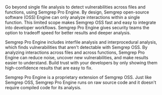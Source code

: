 Go beyond single file analysis to detect vulnerabilities across files and functions, using Semgrep Pro Engine. By design, Semgrep open-source software (OSS) Engine can only analyze interactions within a single function. This limited scope makes Semgrep OSS fast and easy to integrate into developer workflows. Semgrep Pro Engine gives security teams the option to tradeoff speed for better results and deeper analysis.

Semgrep Pro Engine includes interfile analysis and interprocedural analysis, which finds vulnerabilities that aren't detectable with Semgrep OSS. By analyzing interactions across files and across functions, Semgrep Pro Engine can reduce noise, uncover new vulnerabilities, and make results easier to understand. Build trust with your developers by only showing them high-confidence results that are easy to fix.

Semgrep Pro Engine is a proprietary extension of Semgrep OSS. Just like Semgrep OSS, Semgrep Pro Engine runs on raw source code and it doesn't require compiled code for its analysis.